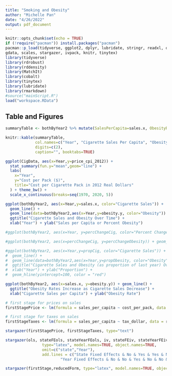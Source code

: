 ```yaml
---
title: "Smoking and Obesity"
author: "Michelle Pan"
date: "4/26/2022"
output: pdf_document
---
```


```r
knitr::opts_chunk$set(echo = TRUE)
if (!require("pacman")) install.packages("pacman")
pacman::p_load(tidyverse, ggplot2, dplyr, lubridate, stringr, readxl, data.table, 
gdata, scales, stargazer, ivpack, knitr, tinytex)
library(tidyverse)
library(rdrobust)
library(rddensity)
library(MatchIt)
library(cobalt)
library(tinytex)
library(lubridate)
library(rmarkdown)
#source("mainScript.R")
load("workspace.RData")
```

## Table and Figures

```r
summaryTable <- bothByYear2 %>% mutate(SalesPerCapita=sales.x, ObesityRate=obesity.y) %>% select(Year,SalesPerCapita,ObesityRate, percChangeCig, percChangeObesity)

knitr::kable(summaryTable,
             col.names=c("Year", "Cigarette Sales Per Capita", "Obesity Rate", "Percent Change in Cigarette Sales", "Percent Change in Obesity"),
             digits=c(2),
             caption="", booktabs=TRUE) 
```

```r
ggplot(CigData, aes(x=Year,y=price_cpi_2012)) +
  stat_summary(fun.y="mean",geom="line") +
  labs(
    x="Year",
    y="Cost per Pack ($)",
    title="Cost per Cigarette Pack in 2012 Real Dollars"
  ) + theme_bw() +
  scale_x_continuous(breaks=seq(1970, 2020, 5))
```

```r
ggplot(bothByYear2, aes(x=Year,y=sales.x, color="Cigarette Sales")) +
  geom_line() +
  geom_line(data=bothByYear2,aes(x=Year,y=obesity.y, color="Obesity")) +
  ggtitle("Cigarette Sales and Obesity Over Time") +
  xlab("Year") + ylab("Sales per Capita or Percent Obesity")
```

```r
#ggplot(bothByYear2, aes(x=Year, y=percChangeCig, color="Percent Change in Cigarette Sales")) + geom_point() + geom_point(data=bothByYear2, aes(x=Year, y=percChangeObesity, color="Percent Change in Obesity")) + geom_hline(yintercept=0, color = "red")

#ggplot(bothByYear2, aes(x=percChangeCig, y=percChangeObesity)) + geom_line()

#ggplot(bothByYear2, aes(x=Year,y=propCig, color="Cigarette Sales")) +
#  geom_line() +
#  geom_line(data=bothByYear2,aes(x=Year,y=propObesity, color="Obesity")) +
#  ggtitle("Cigarette Sales and Obesity (as proportion of last year) Over Time") +
#  xlab("Year") + ylab("Proportion") +
#  geom_hline(yintercept=100, color = "red")

ggplot(bothByYear2, aes(x=sales.x, y=obesity.y)) + geom_line() +
  ggtitle("Obesity Rates Increase as Cigarette Sales Decrease") +
  xlab("Cigarette Sales per Capita") + ylab("Obesity Rate")
```

```r
# first stage for prices on sales
firstStagePrice <- lm(formula = sales_per_capita ~ cost_per_pack, data = regressionData)

# first stage for taxes on sales
firstStageTaxes <- lm(formula = sales_per_capita ~ tax_dollar, data = regressionData)

stargazer(firstStagePrice, firstStageTaxes, type="text")
```

```r
stargazer(ols, stateFEols, stateYearFEols, iv, stateFEiv, stateYearFEiv,
                type="latex", model.names=TRUE, object.names=TRUE,
                omit=c("state","Year"),
                add.lines = c("State Fixed Effects & No & Yes & Yes & No & Yes & Yes",
                        "Year Fixed Effects & No & No & Yes & No & No & Yes"))
```

```r
stargazer(firstStage,reducedForm, type="latex", model.names=TRUE, object.names=TRUE)
```





